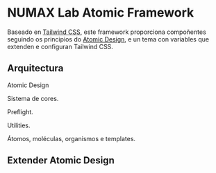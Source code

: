 
<Meta title="Introdución"/>

# NUMAX Lab Atomic Framework

Baseado en [Tailwind CSS](https://tailwindcss.com/), este framework proporciona compoñentes seguindo os principios do
[Atomic Design](https://atomicdesign.bradfrost.com/), e un tema con variables que extenden e configuran Tailwind CSS.

## Arquitectura

Atomic Design

Sistema de cores.

Preflight.

Utilities.

Átomos, moléculas, organismos e templates.

## Extender Atomic Design
